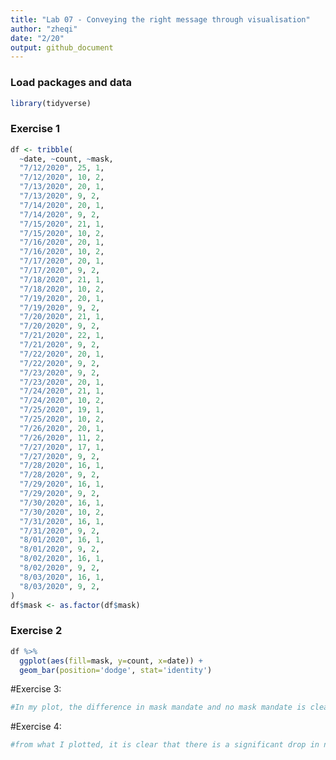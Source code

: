 ```yaml
---
title: "Lab 07 - Conveying the right message through visualisation"
author: "zheqi"
date: "2/20"
output: github_document
---
```


### Load packages and data

```r
library(tidyverse) 
```

### Exercise 1

```r
df <- tribble(
  ~date, ~count, ~mask,
  "7/12/2020", 25, 1,
  "7/12/2020", 10, 2,
  "7/13/2020", 20, 1,
  "7/13/2020", 9, 2,
  "7/14/2020", 20, 1,
  "7/14/2020", 9, 2,
  "7/15/2020", 21, 1,
  "7/15/2020", 10, 2,
  "7/16/2020", 20, 1,
  "7/16/2020", 10, 2,
  "7/17/2020", 20, 1,
  "7/17/2020", 9, 2,
  "7/18/2020", 21, 1,
  "7/18/2020", 10, 2,
  "7/19/2020", 20, 1,
  "7/19/2020", 9, 2,
  "7/20/2020", 21, 1,
  "7/20/2020", 9, 2,
  "7/21/2020", 22, 1,
  "7/21/2020", 9, 2,
  "7/22/2020", 20, 1,
  "7/22/2020", 9, 2,
  "7/23/2020", 9, 2,
  "7/23/2020", 20, 1,
  "7/24/2020", 21, 1,
  "7/24/2020", 10, 2,
  "7/25/2020", 19, 1,
  "7/25/2020", 10, 2,
  "7/26/2020", 20, 1,
  "7/26/2020", 11, 2,
  "7/27/2020", 17, 1,
  "7/27/2020", 9, 2,
  "7/28/2020", 16, 1,
  "7/28/2020", 9, 2,
  "7/29/2020", 16, 1,
  "7/29/2020", 9, 2,
  "7/30/2020", 16, 1,
  "7/30/2020", 10, 2,
  "7/31/2020", 16, 1,
  "7/31/2020", 9, 2,
  "8/01/2020", 16, 1,
  "8/01/2020", 9, 2,
  "8/02/2020", 16, 1,
  "8/02/2020", 9, 2,
  "8/03/2020", 16, 1,
  "8/03/2020", 9, 2,
)
df$mask <- as.factor(df$mask)
```


### Exercise 2

```r
df %>%
  ggplot(aes(fill=mask, y=count, x=date)) + 
  geom_bar(position='dodge', stat='identity')

```

#Exercise 3:
```r
#In my plot, the difference in mask mandate and no mask mandate is clearer. And for counties where mask is mandated, the number of covid cases tend to be significantly higher than no mandate counties throughout the 23 days.
```

#Exercise 4:
```r
#from what I plotted, it is clear that there is a significant drop in number of COVID cases the mask mandate counties over 23 days. The no mask mandate counties have no significant changes in their number of COVID cases. But mask mandate counties have significantly higher number of COVID cases, and that might be the reason they mandate the mask wearing.
```

